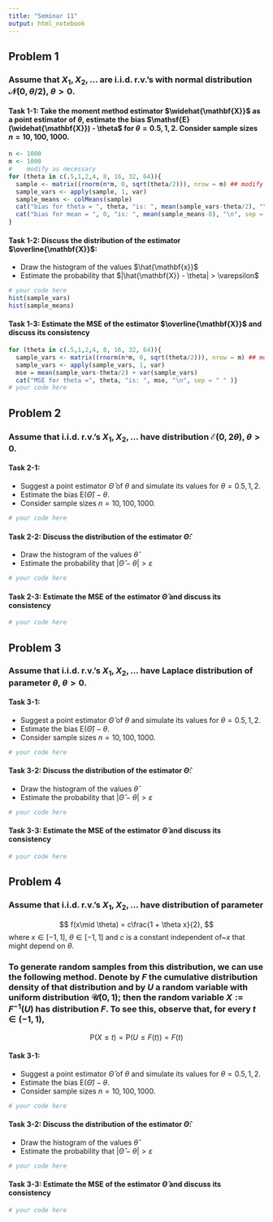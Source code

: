 ```yaml
---
title: "Seminar 11"
output: html_notebook
---
```


## Problem 1

### Assume that $X_1,X_2,\dots$ are i.i.d. r.v.'s with **normal distribution** $\mathscr{N}(0,\theta/2)$, $\theta>0$.

#### Task 1-1: Take the moment method estimator $\widehat{\mathbf{X}}$ as a point estimator of $\theta$, estimate the bias $\mathsf{E}(\widehat{\mathbf{X}}) - \theta$ for $\theta= 0.5, 1, 2$. Consider sample sizes $n = 10, 100, 1000$.

```r
n <- 1000
m <- 1000
#    modify as necessary
for (theta in c(.5,1,2,4, 8, 16, 32, 64)){  
  sample <- matrix((rnorm(n*m, 0, sqrt(theta/2))), nrow = m) ## modify this!
  sample_vars <- apply(sample, 1, var)
  sample_means <- colMeans(sample)
  cat("bias for theta = ", theta, "is: ", mean(sample_vars-theta/2), "\n", sep = " ")
  cat("bias for mean = ", 0, "is: ", mean(sample_means-0), "\n", sep = " ")
}  
```

#### Task 1-2: Discuss the distribution of the estimator $\overline{\mathbf{X}}$:

-   Draw the histogram of the values $\hat{\mathbf{x}}$\
-   Estimate the probability that $|\hat{\mathbf{X}} - \theta| > \varepsilon$

```r
# your code here
hist(sample_vars)
hist(sample_means)
```

#### Task 1-3: Estimate the MSE of the estimator $\overline{\mathbf{X}}$ and discuss its consistency

```r
for (theta in c(.5,1,2,4, 8, 16, 32, 64)){  
  sample_vars <- matrix((rnorm(n*m, 0, sqrt(theta/2))), nrow = m) ## modify this!
  sample_vars <- apply(sample_vars, 1, var)
  mse = mean(sample_vars-theta/2) + var(sample_vars) 
  cat("MSE for theta =", theta, "is: ", mse, "\n", sep = " " )}
# your code here
```

## Problem 2

### Assume that i.i.d. r.v.'s $X_1,X_2,\dots$ have distribution $\mathscr{E}(0,2\theta)$, $\theta>0$.

#### Task 2-1:

-   Suggest a point estimator $\widehat\Theta$ of $\theta$ and simulate its values for $\theta= 0.5, 1, 2$.
-   Estimate the bias $\mathsf{E}(\widehat\Theta) - \theta$.\
-   Consider sample sizes $n = 10, 100, 1000$.

```r
# your code here
```

#### Task 2-2: Discuss the distribution of the estimator $\widehat\Theta$:

-   Draw the histogram of the values $\widehat\theta$\
-   Estimate the probability that $|\widehat\Theta - \theta| > \varepsilon$

```r
# your code here
```

#### Task 2-3: Estimate the MSE of the estimator $\widehat\Theta$ and discuss its consistency

```r
# your code here
```

## Problem 3

### Assume that i.i.d. r.v.'s $X_1,X_2,\dots$ have Laplace distribution of parameter $\theta$, $\theta>0$.

#### Task 3-1:

-   Suggest a point estimator $\widehat\Theta$ of $\theta$ and simulate its values for $\theta= 0.5, 1, 2$.
-   Estimate the bias $\mathsf{E}(\widehat\Theta) - \theta$.\
-   Consider sample sizes $n = 10, 100, 1000$.

```r
# your code here
```

#### Task 3-2: Discuss the distribution of the estimator $\widehat\Theta$:

-   Draw the histogram of the values $\widehat\theta$\
-   Estimate the probability that $|\widehat\Theta - \theta| > \varepsilon$

```r
# your code here
```

#### Task 3-3: Estimate the MSE of the estimator $\widehat\Theta$ and discuss its consistency

```r
# your code here
```

## Problem 4

### Assume that i.i.d. r.v.'s $X_1,X_2,\dots$ have distribution of parameter

$$
        f(x\mid \theta) = c\frac{1 + \theta x}{2},
$$ where $x \in [-1,1]$, $\theta \in [-1,1]$ and $c$ is a constant independent of\~$x$ that might depend on $\theta$.

### To generate random samples from this distribution, we can use the following method. Denote by $F$ the cumulative distribution density of that distribution and by $U$ a random variable with uniform distribution $\mathscr{U}(0,1)$; then the random variable $X:=F^{-1}(U)$ has distribution $F$. To see this, observe that, for every $t \in (-1,1)$,

$$
  \mathsf{P}(X \le t) = \mathsf{P}\bigl(U \le F(t)\bigr) = F(t)
$$

#### Task 3-1:

-   Suggest a point estimator $\widehat\Theta$ of $\theta$ and simulate its values for $\theta= 0.5, 1, 2$.
-   Estimate the bias $\mathsf{E}(\widehat\Theta) - \theta$.\
-   Consider sample sizes $n = 10, 100, 1000$.

```r
# your code here
```

#### Task 3-2: Discuss the distribution of the estimator $\widehat\Theta$:

-   Draw the histogram of the values $\widehat\theta$\
-   Estimate the probability that $|\widehat\Theta - \theta| > \varepsilon$

```r
# your code here
```

#### Task 3-3: Estimate the MSE of the estimator $\widehat\Theta$ and discuss its consistency

```r
# your code here
```
